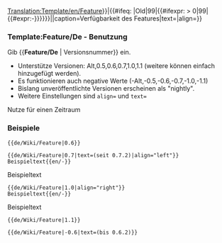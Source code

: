 <noinclude>[[Translation:Template/en/Feature]]</noinclude><noinclude></noinclude><includeonly>{{en/VersionBox|{{#ifeq: {{{1|}}}|Old|0|{{#ifexpr: {{{1|}}} < 0|0|{{{1|}}}}}}}|{{#ifeq: {{{1|}}}|Old|99|{{#ifexpr: {{{1|}}} > 0|99|{{#expr:-{{{1|}}}}}}}}}||caption=Verfügbarkeit des Features|text={{{text|}}}|align={{{align|}}}}}</includeonly><noinclude>

=== Template:Feature/De - Benutzung ===
Gib <nowiki>{{</nowiki>'''Feature/De'''<nowiki> | Versionsnummer}}</nowiki> ein.
* Unterstütze Versionen: Alt,0.5,0.6,0.7,1.0,1.1 (weitere können einfach hinzugefügt werden).
* Es funktionieren auch negative Werte (-Alt,-0.5,-0.6,-0.7,-1.0,-1.1)
* Bislang unveröffentlichte Versionen erscheinen als "nightly".
* Weitere Einstellungen sind <code>align=</code> und <code>text=</code>
Nutze für einen Zeitraum {{en/S|Feature Zeitraum/De}}

=== Beispiele ===
<pre>{{de/Wiki/Feature|0.6}}</pre>
{{de/Wiki/Feature|0.6}}
<pre>{{de/Wiki/Feature|0.7|text=(seit 0.7.2)|align="left"}}
Beispieltext{{en/-}}</pre>
{{de/Wiki/Feature|0.7|text=(seit 0.7.2)|align="left"}}
Beispieltext{{en/-}}
<pre>{{de/Wiki/Feature|1.0|align="right"}}
Beispieltext{{en/-}}</pre>
{{de/Wiki/Feature|1.0|align="right"}}
Beispieltext{{en/-}}
<pre>{{de/Wiki/Feature|1.1}}</pre>
{{de/Wiki/Feature|1.1}}
<pre>{{de/Wiki/Feature|-0.6|text=(bis 0.6.2)}}</pre>
{{de/Wiki/Feature|-0.6|text=(bis 0.6.2)}}


</noinclude>